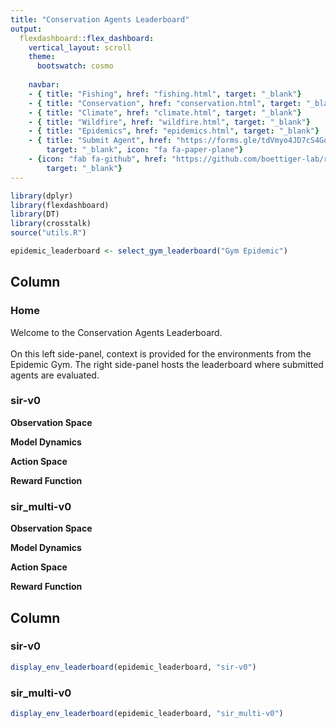 ```yaml
---
title: "Conservation Agents Leaderboard"
output:
  flexdashboard::flex_dashboard:
    vertical_layout: scroll
    theme: 
      bootswatch: cosmo
      
    navbar:
    - { title: "Fishing", href: "fishing.html", target: "_blank"}
    - { title: "Conservation", href: "conservation.html", target: "_blank"}
    - { title: "Climate", href: "climate.html", target: "_blank"}
    - { title: "Wildfire", href: "wildfire.html", target: "_blank"}
    - { title: "Epidemics", href: "epidemics.html", target: "_blank"}
    - { title: "Submit Agent", href: "https://forms.gle/tdVmyo4JD7cS4Goo7", 
        target: "_blank", icon: "fa fa-paper-plane"}
    - {icon: "fab fa-github", href: "https://github.com/boettiger-lab/rl-leaderboard",
        target: "_blank"}
---
```

```r
library(dplyr)
library(flexdashboard)
library(DT)
library(crosstalk)
source("utils.R")

epidemic_leaderboard <- select_gym_leaderboard("Gym Epidemic")
```   

Column {.tabset}
-------------------------------------

### Home

Welcome to the Conservation Agents Leaderboard.<br /><br />On this left side-panel, context is provided for the environments from the Epidemic Gym. The right side-panel hosts the leaderboard where submitted agents are evaluated.

### sir-v0

**Observation Space** 

**Model Dynamics** 

**Action Space**

**Reward Function** 

### sir_multi-v0

**Observation Space** 

**Model Dynamics** 

**Action Space**

**Reward Function** 

Column {.tabset}
-------------------------------------
   
### sir-v0

```r
display_env_leaderboard(epidemic_leaderboard, "sir-v0")
```

### sir_multi-v0

```r
display_env_leaderboard(epidemic_leaderboard, "sir_multi-v0")
```